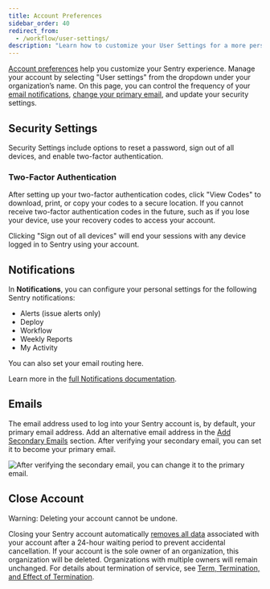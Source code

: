 ```yaml
---
title: Account Preferences
sidebar_order: 40
redirect_from:
  - /workflow/user-settings/
description: "Learn how to customize your User Settings for a more personalized Sentry experience."
---
```


[Account preferences](https://sentry.io/settings/account/details/) help you customize your Sentry experience. Manage your account by selecting "User settings" from the dropdown under your organization’s name. On this page, you can control the frequency of your [email notifications](#notifications), [change your primary email](#emails), and update your security settings.

## Security Settings

Security Settings include options to reset a password, sign out of all devices, and enable two-factor authentication.

### Two-Factor Authentication

After setting up your two-factor authentication codes, click "View Codes" to download, print, or copy your codes to a secure location. If you cannot receive two-factor authentication codes in the future, such as if you lose your device, use your recovery codes to access your account.

<Note>

Clicking "Sign out of all devices" will end your sessions with any device logged in to Sentry using your account.

</Note>

## Notifications

In **Notifications**, you can configure your personal settings for the following Sentry notifications:

- Alerts (issue alerts only)
- Deploy
- Workflow
- Weekly Reports
- My Activity

You can also set your email routing here.

Learn more in the [full Notifications documentation](/product/alerts/notifications/).

## Emails

The email address used to log into your Sentry account is, by default, your primary email address. Add an alternative email address in the [Add Secondary Emails](https://sentry.io/settings/account/emails/) section. After verifying your secondary email, you can set it to become your primary email.

![After verifying the secondary email, you can change it to the primary email.](change-primary-email.png)

## Close Account

<Alert level="warning">Warning: Deleting your account cannot be undone.</Alert>

Closing your Sentry account automatically [removes all data](https://sentry.io/security/#data-removal) associated with your account after a 24-hour waiting period to prevent accidental cancellation. If your account is the sole owner of an organization, this organization will be deleted. Organizations with multiple owners will remain unchanged. For details about termination of service, see [Term, Termination, and Effect of Termination](https://sentry.io/terms/#term-termination-and-effect-of-termination).
